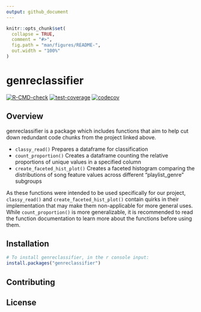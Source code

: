 ```yaml
---
output: github_document
---
```


<!-- README.md is generated from README.Rmd. Please edit that file -->

```r
knitr::opts_chunk$set(
  collapse = TRUE,
  comment = "#>",
  fig.path = "man/figures/README-",
  out.width = "100%"
)
```

# genreclassifier

<!-- badges: start -->
  [![R-CMD-check](https://github.com/DSCI-310/dsci-310-group-04-pkg/workflows/R-CMD-check/badge.svg)](https://github.com/DSCI-310/dsci-310-group-04-pkg/actions)
  [![test-coverage](https://github.com/DSCI-310/dsci-310-group-04-pkg/workflows/test-coverage/badge.svg)](https://github.com/DSCI-310/dsci-310-group-04-pkg/actions)
  [![codecov](https://codecov.io/gh/DSCI-310/dsci-310-group-04-pkg/branch/main/graph/badge.svg?token=Hx34xKHsz9)](https://codecov.io/gh/DSCI-310/dsci-310-group-04-pkg)
<!-- badges: end -->

## Overview 

genreclassifier is a package which includes functions that aim to help cut down redundant code chunks from the project linked above. 

- `classy_read()` Prepares a dataframe for classification
- `count_proportion()` Creates a dataframe counting the relative proportions of unique values in a specified column
- `create_faceted_hist_plot()` Creates a faceted histogram comparing the distributions of song feature values across different "playlist_genre" subgroups 

As these functions were intended to be used specifically for our project, `classy_read()` and `create_faceted_hist_plot()` contain quirks in their implementation that may make them non-applicable for more general uses. While `count_proportion()` is more generalizable, it is recommended to read the function documentation to learn more about the functions before using them.

## Installation
```r
# To install genreclassifier, in the r console input:
install.packages("genreclassifier")
```

## Contributing 

## License